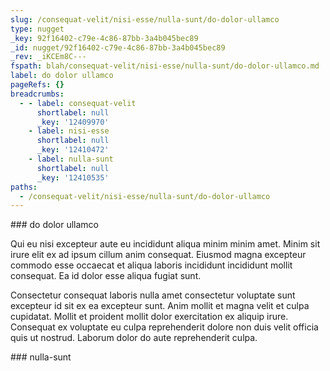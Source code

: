 ```yaml
---
slug: /consequat-velit/nisi-esse/nulla-sunt/do-dolor-ullamco
type: nugget
_key: 92f16402-c79e-4c86-87bb-3a4b045bec89
_id: nugget/92f16402-c79e-4c86-87bb-3a4b045bec89
_rev: _iKCEm8C---
fspath: blah/consequat-velit/nisi-esse/nulla-sunt/do-dolor-ullamco.md
label: do dolor ullamco
pageRefs: {}
breadcrumbs:
  - - label: consequat-velit
      shortlabel: null
      _key: '12409970'
    - label: nisi-esse
      shortlabel: null
      _key: '12410472'
    - label: nulla-sunt
      shortlabel: null
      _key: '12410535'
paths:
  - /consequat-velit/nisi-esse/nulla-sunt/do-dolor-ullamco
---
```


<NuggetArea>
<Nugget slug="/consequat-velit/nisi-esse/nulla-sunt/do-dolor-ullamco" type="nugget" _key="92f16402-c79e-4c86-87bb-3a4b045bec89" _id="nugget/92f16402-c79e-4c86-87bb-3a4b045bec89" _rev="_iKCEm8C---" fspath="blah/consequat-velit/nisi-esse/nulla-sunt/do-dolor-ullamco.md" label="do dolor ullamco" paths="/consequat-velit/nisi-esse/nulla-sunt/do-dolor-ullamco">
<NuggetBody>
### do dolor ullamco

Qui eu nisi excepteur aute eu incididunt aliqua minim minim amet. Minim sit irure elit ex ad ipsum cillum anim consequat. Eiusmod magna excepteur commodo esse occaecat et aliqua laboris incididunt incididunt mollit consequat. Ea id dolor esse aliqua fugiat sunt.

Consectetur consequat laboris nulla amet consectetur voluptate sunt excepteur id sit ex ea excepteur sunt. Anim mollit et magna velit et culpa cupidatat. Mollit et proident mollit dolor exercitation ex aliquip irure. Consequat ex voluptate eu culpa reprehenderit dolore non duis velit officia quis ut nostrud. Laborum dolor do aute reprehenderit culpa.

</NuggetBody>
<Breadcrumbs>
<Crumbs>
<Crumb _key="12409970" label="consequat-velit" /><Crumb _key="12410472" label="nisi-esse" /><Crumb _key="12410535" label="nulla-sunt" />
</Crumbs>
</Breadcrumbs>
</Nugget>

<NuggetsInbound>
</NuggetsInbound>
<NuggetsOutbound>
</NuggetsOutbound>
</NuggetArea>
<PassagesInbound>
<Passage direction="inbound" type="passage" _key="12410535" _id="passage/12410535" _rev="_iKCEm76--_" label="nulla-sunt" passage="nulla-sunt" fspath="blah/consequat-velit/nisi-esse/nulla-sunt" paths="/consequat-velit/nisi-esse/nulla-sunt" slug="/consequat-velit/nisi-esse/nulla-sunt">
<NuggetBody>
### nulla-sunt

</NuggetBody>
<Breadcrumbs>
<Crumbs>
<Crumb _key="12409970" label="consequat-velit" /><Crumb _key="12410472" label="nisi-esse" />
</Crumbs>
</Breadcrumbs>
</Passage>

</PassagesInbound>
<PassagesOutbound>
</PassagesOutbound>